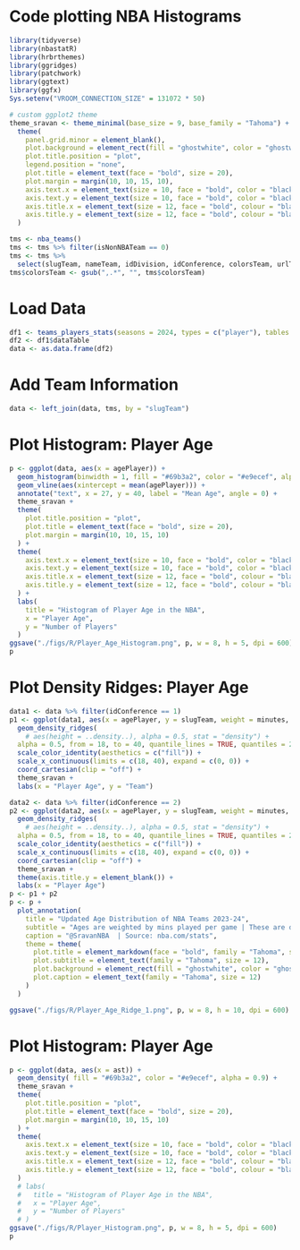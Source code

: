 # Code plotting NBA Histograms
```r
library(tidyverse)
library(nbastatR)
library(hrbrthemes)
library(ggridges)
library(patchwork)
library(ggtext)
library(ggfx)
Sys.setenv("VROOM_CONNECTION_SIZE" = 131072 * 50)

# custom ggplot2 theme
theme_sravan <- theme_minimal(base_size = 9, base_family = "Tahoma") +
  theme(
    panel.grid.minor = element_blank(),
    plot.background = element_rect(fill = "ghostwhite", color = "ghostwhite"),
    plot.title.position = "plot",
    legend.position = "none",
    plot.title = element_text(face = "bold", size = 20),
    plot.margin = margin(10, 10, 15, 10),
    axis.text.x = element_text(size = 10, face = "bold", color = "black"),
    axis.text.y = element_text(size = 10, face = "bold", color = "black"),
    axis.title.x = element_text(size = 12, face = "bold", colour = "black"),
    axis.title.y = element_text(size = 12, face = "bold", colour = "black")
  )

tms <- nba_teams()
tms <- tms %>% filter(isNonNBATeam == 0)
tms <- tms %>%
  select(slugTeam, nameTeam, idDivision, idConference, colorsTeam, urlThumbnailTeam)
tms$colorsTeam <- gsub(",.*", "", tms$colorsTeam)
```

# Load Data
```r
df1 <- teams_players_stats(seasons = 2024, types = c("player"), tables = c("general"), modes = c("PerGame"))
df2 <- df1$dataTable
data <- as.data.frame(df2)
```
# Add Team Information
```r
data <- left_join(data, tms, by = "slugTeam")
```
# Plot Histogram: Player Age
```r
p <- ggplot(data, aes(x = agePlayer)) +
  geom_histogram(binwidth = 1, fill = "#69b3a2", color = "#e9ecef", alpha = 0.9) +
  geom_vline(aes(xintercept = mean(agePlayer))) +
  annotate("text", x = 27, y = 40, label = "Mean Age", angle = 0) +
  theme_sravan +
  theme(
    plot.title.position = "plot",
    plot.title = element_text(face = "bold", size = 20),
    plot.margin = margin(10, 10, 15, 10)
  ) +
  theme(
    axis.text.x = element_text(size = 10, face = "bold", color = "black"),
    axis.text.y = element_text(size = 10, face = "bold", color = "black"),
    axis.title.x = element_text(size = 12, face = "bold", colour = "black"),
    axis.title.y = element_text(size = 12, face = "bold", colour = "black")
  ) +
  labs(
    title = "Histogram of Player Age in the NBA",
    x = "Player Age",
    y = "Number of Players"
  )
ggsave("./figs/R/Player_Age_Histogram.png", p, w = 8, h = 5, dpi = 600)
p
```
# Plot Density Ridges: Player Age
```r
data1 <- data %>% filter(idConference == 1)
p1 <- ggplot(data1, aes(x = agePlayer, y = slugTeam, weight = minutes, fill = colorsTeam)) +
  geom_density_ridges(
    # aes(height = ..density..), alpha = 0.5, stat = "density") +
  alpha = 0.5, from = 18, to = 40, quantile_lines = TRUE, quantiles = 2) +
  scale_color_identity(aesthetics = c("fill")) +
  scale_x_continuous(limits = c(18, 40), expand = c(0, 0)) +
  coord_cartesian(clip = "off") +
  theme_sravan +
  labs(x = "Player Age", y = "Team")

data2 <- data %>% filter(idConference == 2)
p2 <- ggplot(data2, aes(x = agePlayer, y = slugTeam, weight = minutes, fill = colorsTeam)) +
  geom_density_ridges(
    # aes(height = ..density..), alpha = 0.5, stat = "density") +
  alpha = 0.5, from = 18, to = 40, quantile_lines = TRUE, quantiles = 2) +
  scale_color_identity(aesthetics = c("fill")) +
  scale_x_continuous(limits = c(18, 40), expand = c(0, 0)) +
  coord_cartesian(clip = "off") +
  theme_sravan +
  theme(axis.title.y = element_blank()) +
  labs(x = "Player Age")
p <- p1 + p2
p <- p +
  plot_annotation(
    title = "Updated Age Distribution of NBA Teams 2023-24",
    subtitle = "Ages are weighted by mins played per game | These are density plots (similar to Histograms)",
    caption = "@SravanNBA  | Source: nba.com/stats",
    theme = theme(
      plot.title = element_markdown(face = "bold", family = "Tahoma", size = 20),
      plot.subtitle = element_text(family = "Tahoma", size = 12),
      plot.background = element_rect(fill = "ghostwhite", color = "ghostwhite"),
      plot.caption = element_text(family = "Tahoma", size = 12)
    )
  )

ggsave("./figs/R/Player_Age_Ridge_1.png", p, w = 8, h = 10, dpi = 600)
```

# Plot Histogram: Player Age
```r
p <- ggplot(data, aes(x = ast)) +
  geom_density( fill = "#69b3a2", color = "#e9ecef", alpha = 0.9) +
  theme_sravan +
  theme(
    plot.title.position = "plot",
    plot.title = element_text(face = "bold", size = 20),
    plot.margin = margin(10, 10, 15, 10)
  ) +
  theme(
    axis.text.x = element_text(size = 10, face = "bold", color = "black"),
    axis.text.y = element_text(size = 10, face = "bold", color = "black"),
    axis.title.x = element_text(size = 12, face = "bold", colour = "black"),
    axis.title.y = element_text(size = 12, face = "bold", colour = "black")
  ) 
  # labs(
  #   title = "Histogram of Player Age in the NBA",
  #   x = "Player Age",
  #   y = "Number of Players"
  # )
ggsave("./figs/R/Player_Histogram.png", p, w = 8, h = 5, dpi = 600)
p
```